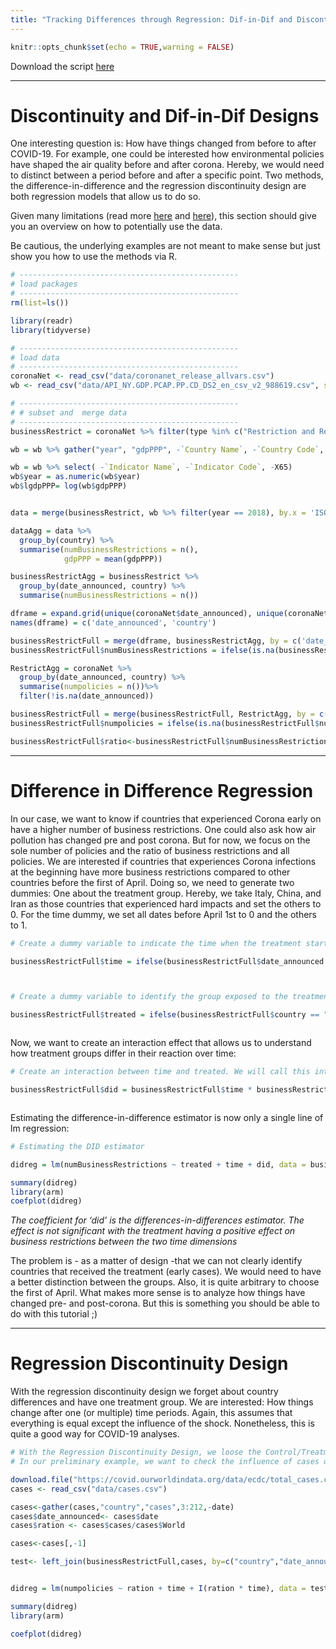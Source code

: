 ```yaml
---
title: "Tracking Differences through Regression: Dif-in-Dif and Discontonuity Design"
---
```


```r
knitr::opts_chunk$set(echo = TRUE,warning = FALSE)
```

Download the script [here](https://raw.githubusercontent.com/LuMesserschmidt/stats_CoronaNet/master/Files/Course%20Scripts/R_code_CoronaNet_3.R)


***

# Discontinuity and Dif-in-Dif Designs

One interesting question is: How have things changed from before to after COVID-19. For example, one could be interested how environmental policies have shaped the air quality before and after corona. Hereby, we would need to distinct between a period before and after a specific point. Two methods, the difference-in-difference and the regression discontinuity design are both regression models that allow us to do so. 

Given many limitations (read more [here](https://conjointly.com/kb/regression-discontinuity-design/) and [here](http://www.nber.org/WNE/lect_10_diffindiffs.pdf)), this section should give you an overview on how to potentially use the data. 

Be cautious, the underlying examples are not meant to make sense but just show you how to use the methods via R. 


```r
# -------------------------------------------------
# load packages 
# -------------------------------------------------
rm(list=ls())

library(readr)
library(tidyverse)

# -------------------------------------------------
# load data
# -------------------------------------------------
coronaNet <- read_csv("data/coronanet_release_allvars.csv")
wb <- read_csv("data/API_NY.GDP.PCAP.PP.CD_DS2_en_csv_v2_988619.csv", skip = 4)

# -------------------------------------------------
# # subset and  merge data
# -------------------------------------------------
businessRestrict = coronaNet %>% filter(type %in% c("Restriction and Regulation of Businesses" ,"Restriction of Non-Essential Businesses"))

wb = wb %>% gather("year", "gdpPPP", -`Country Name`, -`Country Code`, -`Indicator Name`, -`Indicator Code`, -X65)

wb = wb %>% select( -`Indicator Name`, -`Indicator Code`, -X65)
wb$year = as.numeric(wb$year)
wb$lgdpPPP= log(wb$gdpPPP)


data = merge(businessRestrict, wb %>% filter(year == 2018), by.x = 'ISO_A3', by.y = "Country Code", all.x = TRUE)

dataAgg = data %>% 
  group_by(country) %>% 
  summarise(numBusinessRestrictions = n(),
            gdpPPP = mean(gdpPPP))

businessRestrictAgg = businessRestrict %>% 
  group_by(date_announced, country) %>% 
  summarise(numBusinessRestrictions = n())

dframe = expand.grid(unique(coronaNet$date_announced), unique(coronaNet$country))
names(dframe) = c('date_announced', 'country')

businessRestrictFull = merge(dframe, businessRestrictAgg, by = c('date_announced', 'country'), all.x = TRUE)
businessRestrictFull$numBusinessRestrictions = ifelse(is.na(businessRestrictFull$numBusinessRestrictions), 0, businessRestrictFull$numBusinessRestrictions)

RestrictAgg = coronaNet %>% 
  group_by(date_announced, country) %>% 
  summarise(numpolicies = n())%>%
  filter(!is.na(date_announced))

businessRestrictFull = merge(businessRestrictFull, RestrictAgg, by = c('date_announced', 'country'), all.x = TRUE)
businessRestrictFull$numpolicies = ifelse(is.na(businessRestrictFull$numpolicies), 0, businessRestrictFull$numpolicies)

businessRestrictFull$ratio<-businessRestrictFull$numBusinessRestrictions/businessRestrictFull$numpolicies

```

***

# Difference in Difference Regression

In our case, we want to know if countries that experienced Corona early on have a higher number of business restrictions. One could also ask how air pollution has changed pre and post corona. But for now, we focus on the sole number of policies and the ratio of business restrictions and all policies. We are interested if countries that experiences Corona infections at the beginning have more business restrictions compared to other countries before the first of April. 
Doing so, we need to generate two dummies: One about the treatment group. Hereby, we take Italy, China, and Iran as those countries that experienced hard impacts and set the others to 0. 
For the time dummy, we set all dates before April 1st to 0 and the others to 1.



```r


# Create a dummy variable to indicate the time when the treatment started. Lets assume the Corona crisis started April 2020. In this case, days before April 2020 will have a value of 0 and April+ a 1. 

businessRestrictFull$time = ifelse(businessRestrictFull$date_announced >= "2020-04-01", 1, 0)



# Create a dummy variable to identify the group exposed to the treatment. In this example lets assumed that countries Italy, Iran and China experienced hard COVID-Waves (=1). Other countries did not (=0). 

businessRestrictFull$treated = ifelse(businessRestrictFull$country == "Italy" | businessRestrictFull$country == "China" | businessRestrictFull$country == "Iran", 1, 0)



```


Now, we want to create an interaction effect that allows us to understand how treatment groups differ in their reaction over time:


```r

# Create an interaction between time and treated. We will call this interaction ‘did’.

businessRestrictFull$did = businessRestrictFull$time * businessRestrictFull$treated



```

Estimating the difference-in-difference estimator is now only a single line of lm regression:


```r
# Estimating the DID estimator

didreg = lm(numBusinessRestrictions ~ treated + time + did, data = businessRestrictFull)

summary(didreg)
library(arm)
coefplot(didreg)

```

*The coefficient for ‘did’ is the differences-in-differences estimator. The effect is not significant with the treatment having a positive effect on business restrictions between the two time dimensions*

The problem is - as a matter of design -that we can not clearly identify countries that received the treatment (early cases). We would need to have a better distinction between the groups. Also, it is quite arbitrary to choose the first of April. What makes more sense is to analyze how things have changed pre- and post-corona. But this is something you should be able to do with this tutorial ;)


*** 
# Regression Discontinuity Design

With the regression discontinuity design we forget about country differences and have one treatment group. We are interested: How things change after one (or multiple) time periods. Again, this assumes that everything is equal except the influence of the shock. Nonetheless, this is quite a good way for COVID-19 analyses. 

```r


# With the Regression Discontinuity Design, we loose the Control/Treatment group character and focus on the time difference.
# In our preliminary example, we want to check the influence of cases on the number of policies (be careful: This is only an example to illustrate the stats and does not make a lot of sense)

download.file("https://covid.ourworldindata.org/data/ecdc/total_cases.csv", "./data/cases.csv")
cases <- read_csv("data/cases.csv")

cases<-gather(cases,"country","cases",3:212,-date)
cases$date_announced<- cases$date
cases$ration <- cases$cases/cases$World

cases<-cases[,-1]

test<- left_join(businessRestrictFull,cases, by=c("country","date_announced"))



```



```r

didreg = lm(numpolicies ~ ration + time + I(ration * time), data = test)

summary(didreg)
library(arm)

coefplot(didreg)

```

